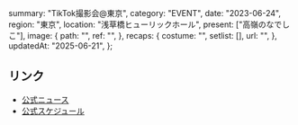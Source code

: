   summary: "TikTok撮影会@東京",
  category: "EVENT",
  date: "2023-06-24",
  region: "東京",
  location: "浅草橋ヒューリックホール",
  present: ["高嶺のなでしこ"],
  image: {
    path: "",
    ref: "",
  },
  recaps: {
    costume: "",
    setlist: [],
    url: "",
  },
  updatedAt: "2025-06-21",
};

## リンク

- [公式ニュース](https://takanenonadeshiko.jp/?p=788)
- [公式スケジュール](https://takanenonadeshiko.jp/?p=924)
